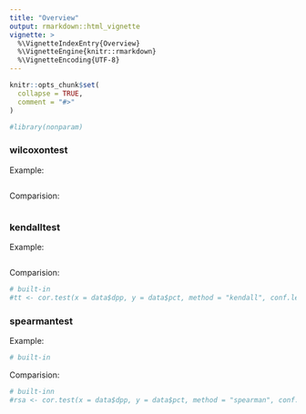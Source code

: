 ```yaml
---
title: "Overview"
output: rmarkdown::html_vignette
vignette: >
  %\VignetteIndexEntry{Overview}
  %\VignetteEngine{knitr::rmarkdown}
  %\VignetteEncoding{UTF-8}
---
```


```r
knitr::opts_chunk$set(
  collapse = TRUE,
  comment = "#>"
)
```


```r
#library(nonparam)
```



### wilcoxontest
Example:
```r

```



Comparision:
```r

```



### kendalltest
Example:
```r

```



Comparision:
```r
# built-in
#tt <- cor.test(x = data$dpp, y = data$pct, method = "kendall", conf.level = 0.95, alternative = "greater")
```


### spearmantest
Example:
```r
# built-in

```



Comparision:
```r
# built-inn
#rsa <- cor.test(x = data$dpp, y = data$pct, method = "spearman", conf.level = 0.95, alternative = "greater")
```








